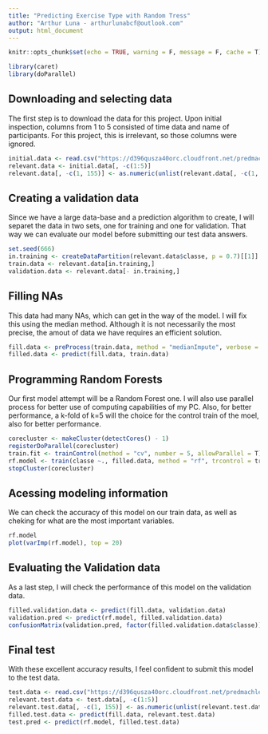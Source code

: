 ```yaml
---
title: "Predicting Exercise Type with Random Tress"
author: "Arthur Luna - arthurlunabcf@outlook.com"
output: html_document
---
```


```r
knitr::opts_chunk$set(echo = TRUE, warning = F, message = F, cache = T)
```

```r
library(caret)
library(doParallel)
```

## Downloading and selecting data

The first step is to download the data for this project. Upon initial inspection, columns from 1 to 5 consisted of time data and name of participants. For this project, this is irrelevant, so those columns were ignored.

```r
initial.data <- read.csv("https://d396qusza40orc.cloudfront.net/predmachlearn/pml-training.csv",na.strings = c("", "" , "NA") )
relevant.data <- initial.data[, -c(1:5)]
relevant.data[, -c(1, 155)] <- as.numeric(unlist(relevant.data[, -c(1, 155)]))
```

## Creating a validation data
Since we have a large data-base and a prediction algorithm to create, I will separet the data in two sets, one for training and one for validation. That way we can evaluate our model before submitting our test data answers.
```r
set.seed(666)
in.training <- createDataPartition(relevant.data$classe, p = 0.7)[[1]]
train.data <- relevant.data[in.training,]
validation.data <- relevant.data[- in.training,]
```

## Filling NAs
This data had many NAs, which can get in the way of the model. I will fix this using the median method. Although it is not necessarily the most precise, the amout of data we have requires an efficient solution.
```r
fill.data <- preProcess(train.data, method = "medianImpute", verbose = F)
filled.data <- predict(fill.data, train.data)
```

## Programming Random Forests
Our first model attempt will be a Random Forest one. I will also use parallel process for better use of computing capabilities of my PC. Also, for better performance, a k-fold of k=5 will the choice for the control train of the moel, also for better performance.
```r
corecluster <- makeCluster(detectCores() - 1)
registerDoParallel(corecluster)
train.fit <- trainControl(method = "cv", number = 5, allowParallel = T)
rf.model <- train(classe ~., filled.data, method = "rf", trcontrol = train.fit)
stopCluster(corecluster)
```

## Acessing modeling information
We can check the accuracy of this model on our train data, as well as cheking for what are the most important variables.

```r
rf.model
plot(varImp(rf.model), top = 20)
```

## Evaluating the Validation data
As a last step, I will check the performance of this model on the validation data.
```r
filled.validation.data <- predict(fill.data, validation.data)
validation.pred <- predict(rf.model, filled.validation.data)
confusionMatrix(validation.pred, factor(filled.validation.data$classe))
```

## Final test
With these excellent accuracy results, I feel confident to submit this model to the test data.
```r
test.data <- read.csv("https://d396qusza40orc.cloudfront.net/predmachlearn/pml-testing.csv", na.strings = c("", "" , "NA"))
relevant.test.data <- test.data[, -c(1:5)]
relevant.test.data[, -c(1, 155)] <- as.numeric(unlist(relevant.test.data[, -c(1, 155)]))
filled.test.data <- predict(fill.data, relevant.test.data)
test.pred <- predict(rf.model, filled.test.data)
```

